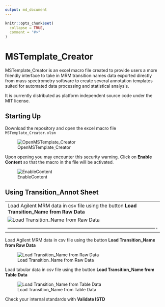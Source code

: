 ```yaml
---
output: md_document 
---
```


```r
knitr::opts_chunk$set(
  collapse = TRUE,
  comment = "#>"
)
```

# MSTemplate_Creator

MSTemplate_Creator is an excel macro file created to provide users a more friendly interface to take in MRM transition names data exported directly from mass spectrometry software to create several annotation templates suited for automated data processing and statistical analysis.

It is currently distributed as platform independent source code under the MIT license.

## Starting Up

Download the repository and open the excel macro file `MSTemplate_Creator.xlsm`

![OpenMSTemplate_Creator](figures/OpenMSTemplate_Creator.JPG)

Upon opening you may encounter this security warning. Click on **Enable Content** so that the macro in the file will be activated.

![EnableContent](figures/EnableContentWarning.jpg)

## Using Transition_Annot Sheet

|                                                                                           |                                                                                         |
|-------------------------------------------------------------------------------------------|-----------------------------------------------------------------------------------------|
| Load Agilent MRM data in csv file using the button **Load Transition_Name from Raw Data** | Load tabular data in csv file using the button **Load Transition_Name from Table Data** |
| ![Load Transition_Name from Raw Data](figures/trial.gif)                                  | ![Load Transition_Name from Table Data](figures/trial2.gif)                             |
|-------------------------------------------------------------------------------------------|-----------------------------------------------------------------------------------------|
Load Agilent MRM data in csv file using the button **Load Transition_Name from Raw Data**

![Load Transition_Name from Raw Data](figures/trial.gif)

Load tabular data in csv file using the button **Load Transition_Name from Table Data**

![Load Transition_Name from Table Data](figures/trial2.gif)

Check your internal standards with **Validate ISTD**

